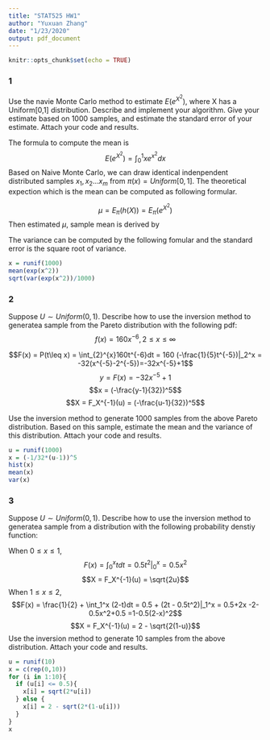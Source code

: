 ```yaml
---
title: "STAT525 HW1"
author: "Yuxuan Zhang"
date: "1/23/2020"
output: pdf_document
---
```


```r
knitr::opts_chunk$set(echo = TRUE)
```

### 1 
Use the navie Monte Carlo method to estimate $E(e^{X^2})$, where X has a Uniform[0,1] distribution. Describe and implement your algorithm. Give your estimate based on 1000 samples, and estimate the standard error of your estimate. Attach your code and results.

The formula to compute the mean is 
$$E(e^{X^2}) = \int_{0}^{1} xe^{x^2}dx$$
Based on Naive Monte Carlo, we can draw identical indenpendent distributed samples $x_1, x_2...x_m$ from $\pi(x) = Uniform[0,1]$. The theoretical expection which is the mean can be computed as following formular. 

$$\mu = E_{\pi}(h(X))=E_{\pi}(e^{X^2})$$
Then estimated $\mu$, sample mean is derived by
\begin{equation}
\hat\mu = \frac{1}{m}(h(x_1)+h(x_2) + ... + h(x_m)) = \frac{1}{m}\sum_{i=1}^{m}(e^{x_i^2})
\end{equation}

The variance can be computed by the following fomular and the standard error is the square root of variance.
\begin{equation}
\begin{aligned}
Var(\mu) &= Var(\frac{1}{m}\sum_{i=1}^{m}h(x_i)) \\
         &= \frac{1}{m^2}mVar(h(x_i)) \\
         &= \frac{1}{m}Var(e^{x_i^2})  
\end{aligned}
\end{equation}

```r
x = runif(1000)
mean(exp(x^2))
sqrt(var(exp(x^2))/1000)
```

### 2
Suppose $U \sim Uniform(0,1)$. Describe how to use the inversion method to generatea sample from the Pareto distribution with the following pdf:
$$f(x) = 160x^{-6}, 2 \leq x \leq \infty$$
\begin{equation}
\end{equation}

$$F(x) = P(t\leq x) = \int_{2}^{x}160t^{-6}dt = 160 (-\frac{1}{5}t^{-5})|_2^x = -32(x^{-5}-2^{-5})=-32x^{-5}+1$$
$$y = F(x) = -32x^{-5}+1$$
$$x = (-\frac{y-1}{32})^5$$
$$X = F_X^{-1}(u) = (-\frac{u-1}{32})^5$$

Use the inversion method to generate 1000 samples from the above Pareto distribution. Based on this sample, estimate the mean and the variance of this distribution. Attach your code and results.
```r
u = runif(1000)
x = (-1/32*(u-1))^5
hist(x)
mean(x)
var(x)
```

### 3
Suppose $U \sim Uniform(0,1)$. Describe how to use the inversion method to generatea sample from a distribution with the following probability denstiy function:
\begin{equation}
f(x) = \begin{cases}
        x, & 0\leq x \leq 1 \\
        2 - x, & 1\leq x \leq 2 \\
      \end{cases}
\end{equation}

When $0\leq x \leq 1$,
$$F(x) = \int_0^xt dt = 0.5t^2 |_0^x =0.5x^2$$
$$X = F_X^{-1}(u) = \sqrt{2u}$$
When $1 \leq x \leq 2$,
$$F(x) = \frac{1}{2} + \int_1^x (2-t)dt = 0.5 + (2t - 0.5t^2)|_1^x = 0.5+2x -2-0.5x^2+0.5 =1-0.5(2-x)^2$$
$$X = F_X^{-1}(u) = 2 - \sqrt{2(1-u)}$$
Use the inversion method to generate 10 samples from the above distribution. Attach your code and results.
```r
u = runif(10)
x = c(rep(0,10))
for (i in 1:10){
  if (u[i] <= 0.5){
    x[i] = sqrt(2*u[i])
  } else {
    x[i] = 2 - sqrt(2*(1-u[i]))
  }
}
x
```
